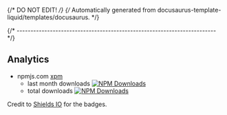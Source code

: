 {/* DO NOT EDIT! */}
{/* Automatically generated from docusaurus-template-liquid/templates/docusaurus. */}


{/* ------------------------------------------------------------------------ */}

## Analytics


- npmjs.com [xpm](https://www.npmjs.com/package/xpm)
  - last month downloads [![NPM Downloads](https://img.shields.io/npm/dm/xpm?color=green)](https://www.npmjs.com/package/xpm/)
  - total downloads [![NPM Downloads](https://img.shields.io/npm/d18m/xpm?color=green)](https://www.npmjs.com/package/xpm/)

Credit to [Shields IO](https://shields.io) for the badges.

